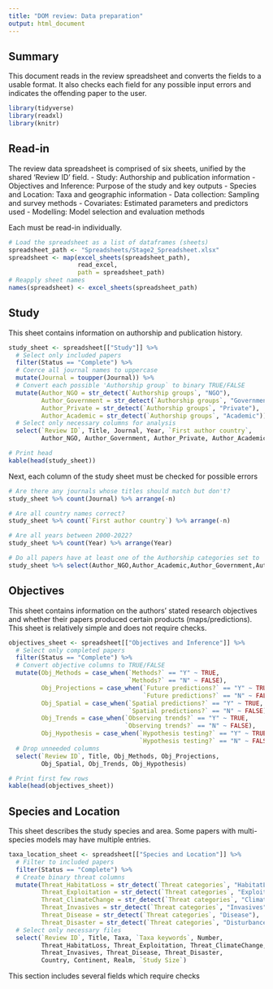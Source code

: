 ```yaml
---
title: "DOM review: Data preparation"
output: html_document
---
```


## Summary

This document reads in the review spreadsheet and converts the fields to a usable format. It also checks each field for any possible input errors and indicates the offending paper to the user.

```r
library(tidyverse)
library(readxl)
library(knitr)
```

## Read-in
The review data spreadsheet is comprised of six sheets, unified by the shared 'Review ID' field.
- Study: Authorship and publication information
- Objectives and Inference: Purpose of the study and key outputs
- Species and Location: Taxa and geographic information
- Data collection: Sampling and survey methods
- Covariates: Estimated parameters and predictors used
- Modelling: Model selection and evaluation methods

Each must be read-in individually.
```r
# Load the spreadsheet as a list of dataframes (sheets)
spreadsheet_path <- "Spreadsheets/Stage2_Spreadsheet.xlsx"
spreadsheet <- map(excel_sheets(spreadsheet_path),
                   read_excel,
                   path = spreadsheet_path)
# Reapply sheet names
names(spreadsheet) <- excel_sheets(spreadsheet_path)
```


## Study
This sheet contains information on authorship and publication history.
```r
study_sheet <- spreadsheet[["Study"]] %>%
  # Select only included papers
  filter(Status == "Complete") %>%
  # Coerce all journal names to uppercase
  mutate(Journal = toupper(Journal)) %>%
  # Convert each possible 'Authorship group` to binary TRUE/FALSE
  mutate(Author_NGO = str_detect(`Authorship groups`, "NGO"),
         Author_Government = str_detect(`Authorship groups`, "Government"),
         Author_Private = str_detect(`Authorship groups`, "Private"),
         Author_Academic = str_detect(`Authorship groups`, "Academic")) %>%
  # Select only necessary columns for analysis
  select(`Review ID`, Title, Journal, Year, `First author country`, 
         Author_NGO, Author_Government, Author_Private, Author_Academic, `Authorship groups`)

# Print head
kable(head(study_sheet))
```

Next, each column of the study sheet must be checked for possible errors
```r
# Are there any journals whose titles should match but don't?
study_sheet %>% count(Journal) %>% arrange(-n)

# Are all country names correct?
study_sheet %>% count(`First author country`) %>% arrange(-n)

# Are all years between 2000-2022?
study_sheet %>% count(Year) %>% arrange(Year)

# Do all papers have at least one of the Authorship categories set to 'True'?
study_sheet %>% select(Author_NGO,Author_Academic,Author_Government,Author_Private)
```


## Objectives 
This sheet contains information on the authors' stated research objectives and whether their papers produced certain products (maps/predictions). This sheet is relatively simple and does not require checks.
```r
objectives_sheet <- spreadsheet[["Objectives and Inference"]] %>%
  # Select only completed papers
  filter(Status == "Complete") %>%
  # Convert objective columns to TRUE/FALSE
  mutate(Obj_Methods = case_when(`Methods?` == "Y" ~ TRUE,
                                 `Methods?` == "N" ~ FALSE),
         Obj_Projections = case_when(`Future predictions?` == "Y" ~ TRUE,
                                     `Future predictions?` == "N" ~ FALSE),
         Obj_Spatial = case_when(`Spatial predictions?` == "Y" ~ TRUE,
                                 `Spatial predictions?` == "N" ~ FALSE),
         Obj_Trends = case_when(`Observing trends?` == "Y" ~ TRUE,
                                `Observing trends?` == "N" ~ FALSE),
         Obj_Hypothesis = case_when(`Hypothesis testing?` == "Y" ~ TRUE,
                                    `Hypothesis testing?` == "N" ~ FALSE)) %>%
  # Drop unneeded columns
  select(`Review ID`, Title, Obj_Methods, Obj_Projections, 
         Obj_Spatial, Obj_Trends, Obj_Hypothesis)

# Print first few rows
kable(head(objectives_sheet))
```


## Species and Location
This sheet describes the study species and area. Some papers with multi-species models may have multiple entries.
```r
taxa_location_sheet <- spreadsheet[["Species and Location"]] %>%
  # Filter to included papers
  filter(Status == "Complete") %>%
  # Create binary threat columns
  mutate(Threat_HabitatLoss = str_detect(`Threat categories`, "HabitatLoss"),
         Threat_Exploitation = str_detect(`Threat categories`, "Exploitation"),
         Threat_ClimateChange = str_detect(`Threat categories`, "ClimateChange"),
         Threat_Invasives = str_detect(`Threat categories`, "Invasives"),
         Threat_Disease = str_detect(`Threat categories`, "Disease"),
         Threat_Disaster = str_detect(`Threat categories`, "Disturbance")) %>%
  # Select only necessary files
  select(`Review ID`, Title, Taxa, `Taxa keywords`, Number, 
         Threat_HabitatLoss, Threat_Exploitation, Threat_ClimateChange,
         Threat_Invasives, Threat_Disease, Threat_Disaster,
         Country, Continent, Realm, `Study Size`)
```

This section includes several fields which require checks
```r


```






































